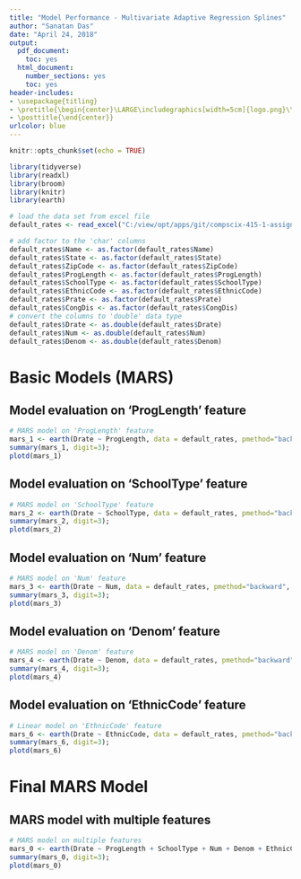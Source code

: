 ```yaml
---
title: "Model Performance - Multivariate Adaptive Regression Splines"
author: "Sanatan Das"
date: "April 24, 2018"
output:
  pdf_document:
    toc: yes
  html_document:
    number_sections: yes
    toc: yes
header-includes:
- \usepackage{titling}
- \pretitle{\begin{center}\LARGE\includegraphics[width=5cm]{logo.png}\\[\bigskipamount]}
- \posttitle{\end{center}}
urlcolor: blue
---
```


<script>
   $(document).ready(function() {
     $head = $('#header');
     $head.prepend('<img src=\"logo.png\" style=\"float: right;width: 150px;\"/>')
   });
</script>

```r
knitr::opts_chunk$set(echo = TRUE)
```

```r
library(tidyverse)
library(readxl)
library(broom)
library(knitr)
library(earth)
```

\newpage

```r

# load the data set from excel file
default_rates <- read_excel("C:/view/opt/apps/git/compscix-415-1-assignments/data/peps3xx.xls")

# add factor to the 'char' columns
default_rates$Name <- as.factor(default_rates$Name)
default_rates$State <- as.factor(default_rates$State)
default_rates$ZipCode <- as.factor(default_rates$ZipCode)
default_rates$ProgLength <- as.factor(default_rates$ProgLength)
default_rates$SchoolType <- as.factor(default_rates$SchoolType)
default_rates$EthnicCode <- as.factor(default_rates$EthnicCode)
default_rates$Prate <- as.factor(default_rates$Prate)
default_rates$CongDis <- as.factor(default_rates$CongDis)
# convert the columns to 'double' data type
default_rates$Drate <- as.double(default_rates$Drate)
default_rates$Num <- as.double(default_rates$Num)
default_rates$Denom <- as.double(default_rates$Denom)

```

# Basic Models (MARS)

## Model evaluation on 'ProgLength' feature

```r

# MARS model on 'ProgLength' feature
mars_1 <- earth(Drate ~ ProgLength, data = default_rates, pmethod="backward", nprune=20, nfold=10);
summary(mars_1, digit=3);
plotd(mars_1)

```

## Model evaluation on 'SchoolType' feature

```r

# MARS model on 'SchoolType' feature
mars_2 <- earth(Drate ~ SchoolType, data = default_rates, pmethod="backward", nprune=20, nfold=10);
summary(mars_2, digit=3);
plotd(mars_2)

```

## Model evaluation on 'Num' feature

```r

# MARS model on 'Num' feature
mars_3 <- earth(Drate ~ Num, data = default_rates, pmethod="backward", nprune=20, nfold=10);
summary(mars_3, digit=3);
plotd(mars_3)

```

## Model evaluation on 'Denom' feature

```r

# MARS model on 'Denom' feature
mars_4 <- earth(Drate ~ Denom, data = default_rates, pmethod="backward", nprune=20, nfold=10);
summary(mars_4, digit=3);
plotd(mars_4)

```

## Model evaluation on 'EthnicCode' feature

```r

# Linear model on 'EthnicCode' feature
mars_6 <- earth(Drate ~ EthnicCode, data = default_rates, pmethod="backward", nprune=20, nfold=10);
summary(mars_6, digit=3);
plotd(mars_6)

```

# Final MARS Model

## MARS model with multiple features

```r

# MARS model on multiple features
mars_0 <- earth(Drate ~ ProgLength + SchoolType + Num + Denom + EthnicCode, data = default_rates, pmethod="backward", nprune=20, nfold=10);
summary(mars_0, digit=3);
plotd(mars_0)

```